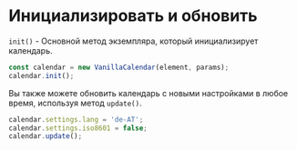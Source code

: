 # Инициализировать и обновить

`init()` - Основной метод экземпляра, который инициализирует календарь.

```js
const calendar = new VanillaCalendar(element, params);
calendar.init();
```

Вы также можете обновить календарь с новыми настройками в любое время, используя метод `update()`.

```js
calendar.settings.lang = 'de-AT';
calendar.settings.iso8601 = false;
calendar.update();
```
